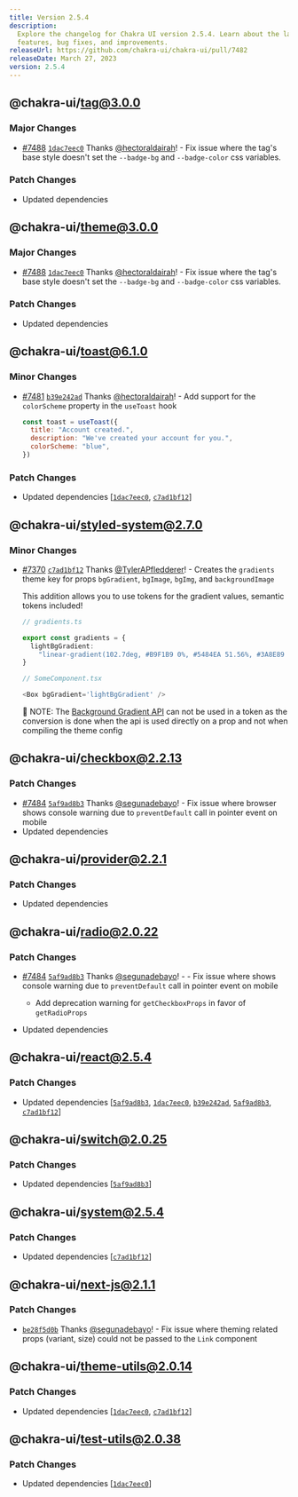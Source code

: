 ```yaml
---
title: Version 2.5.4
description:
  Explore the changelog for Chakra UI version 2.5.4. Learn about the latest
  features, bug fixes, and improvements.
releaseUrl: https://github.com/chakra-ui/chakra-ui/pull/7482
releaseDate: March 27, 2023
version: 2.5.4
---
```


## @chakra-ui/tag@3.0.0

### Major Changes

- [#7488](https://github.com/chakra-ui/chakra-ui/pull/7488)
  [`1dac7eec0`](https://github.com/chakra-ui/chakra-ui/commit/1dac7eec081e1d3ac3aa5583f5b22094a6a3f5c0)
  Thanks [@hectoraldairah](https://github.com/hectoraldairah)! - Fix issue where
  the tag's base style doesn't set the `--badge-bg` and `--badge-color` css
  variables.

### Patch Changes

- Updated dependencies

## @chakra-ui/theme@3.0.0

### Major Changes

- [#7488](https://github.com/chakra-ui/chakra-ui/pull/7488)
  [`1dac7eec0`](https://github.com/chakra-ui/chakra-ui/commit/1dac7eec081e1d3ac3aa5583f5b22094a6a3f5c0)
  Thanks [@hectoraldairah](https://github.com/hectoraldairah)! - Fix issue where
  the tag's base style doesn't set the `--badge-bg` and `--badge-color` css
  variables.

### Patch Changes

- Updated dependencies

## @chakra-ui/toast@6.1.0

### Minor Changes

- [#7481](https://github.com/chakra-ui/chakra-ui/pull/7481)
  [`b39e242ad`](https://github.com/chakra-ui/chakra-ui/commit/b39e242adc60798a8ce40c34805cb19d80d05524)
  Thanks [@hectoraldairah](https://github.com/hectoraldairah)! - Add support for
  the `colorScheme` property in the `useToast` hook

  ```jsx live=false
  const toast = useToast({
    title: "Account created.",
    description: "We've created your account for you.",
    colorScheme: "blue",
  })
  ```

### Patch Changes

- Updated dependencies
  \[[`1dac7eec0`](https://github.com/chakra-ui/chakra-ui/commit/1dac7eec081e1d3ac3aa5583f5b22094a6a3f5c0),
  [`c7ad1bf12`](https://github.com/chakra-ui/chakra-ui/commit/c7ad1bf1211ad704420eccf39a3de548b784f964)]

## @chakra-ui/styled-system@2.7.0

### Minor Changes

- [#7370](https://github.com/chakra-ui/chakra-ui/pull/7370)
  [`c7ad1bf12`](https://github.com/chakra-ui/chakra-ui/commit/c7ad1bf1211ad704420eccf39a3de548b784f964)
  Thanks [@TylerAPfledderer](https://github.com/TylerAPfledderer)! - Creates the
  `gradients` theme key for props `bgGradient`, `bgImage`, `bgImg`, and
  `backgroundImage`

  This addition allows you to use tokens for the gradient values, semantic
  tokens included!

  ```ts
  // gradients.ts

  export const gradients = {
    lightBgGradient:
      "linear-gradient(102.7deg, #B9F1B9 0%, #5484EA 51.56%, #3A8E89 100%)",
  }

  // SomeComponent.tsx

  <Box bgGradient='lightBgGradient' />
  ```

  🚨 NOTE: The
  [Background Gradient API](https://chakra-ui.com/docs/styled-system/gradient#background-gradient-api)
  can not be used in a token as the conversion is done when the api is used
  directly on a prop and not when compiling the theme config

## @chakra-ui/checkbox@2.2.13

### Patch Changes

- [#7484](https://github.com/chakra-ui/chakra-ui/pull/7484)
  [`5af9ad8b3`](https://github.com/chakra-ui/chakra-ui/commit/5af9ad8b3dd69bc22bda37358cc7a68b67e29a01)
  Thanks [@segunadebayo](https://github.com/segunadebayo)! - Fix issue where
  browser shows console warning due to `preventDefault` call in pointer event on
  mobile
- Updated dependencies

## @chakra-ui/provider@2.2.1

### Patch Changes

- Updated dependencies

## @chakra-ui/radio@2.0.22

### Patch Changes

- [#7484](https://github.com/chakra-ui/chakra-ui/pull/7484)
  [`5af9ad8b3`](https://github.com/chakra-ui/chakra-ui/commit/5af9ad8b3dd69bc22bda37358cc7a68b67e29a01)
  Thanks [@segunadebayo](https://github.com/segunadebayo)! - - Fix issue where
  shows console warning due to `preventDefault` call in pointer event on mobile

  - Add deprecation warning for `getCheckboxProps` in favor of `getRadioProps`

- Updated dependencies

## @chakra-ui/react@2.5.4

### Patch Changes

- Updated dependencies
  \[[`5af9ad8b3`](https://github.com/chakra-ui/chakra-ui/commit/5af9ad8b3dd69bc22bda37358cc7a68b67e29a01),
  [`1dac7eec0`](https://github.com/chakra-ui/chakra-ui/commit/1dac7eec081e1d3ac3aa5583f5b22094a6a3f5c0),
  [`b39e242ad`](https://github.com/chakra-ui/chakra-ui/commit/b39e242adc60798a8ce40c34805cb19d80d05524),
  [`5af9ad8b3`](https://github.com/chakra-ui/chakra-ui/commit/5af9ad8b3dd69bc22bda37358cc7a68b67e29a01),
  [`c7ad1bf12`](https://github.com/chakra-ui/chakra-ui/commit/c7ad1bf1211ad704420eccf39a3de548b784f964)]

## @chakra-ui/switch@2.0.25

### Patch Changes

- Updated dependencies
  \[[`5af9ad8b3`](https://github.com/chakra-ui/chakra-ui/commit/5af9ad8b3dd69bc22bda37358cc7a68b67e29a01)]

## @chakra-ui/system@2.5.4

### Patch Changes

- Updated dependencies
  \[[`c7ad1bf12`](https://github.com/chakra-ui/chakra-ui/commit/c7ad1bf1211ad704420eccf39a3de548b784f964)]

## @chakra-ui/next-js@2.1.1

### Patch Changes

- [`be28f5d0b`](https://github.com/chakra-ui/chakra-ui/commit/be28f5d0ba3a14d9a6b6bd9e059b922d25cdb260)
  Thanks [@segunadebayo](https://github.com/segunadebayo)! - Fix issue where
  theming related props (variant, size) could not be passed to the `Link`
  component

## @chakra-ui/theme-utils@2.0.14

### Patch Changes

- Updated dependencies
  \[[`1dac7eec0`](https://github.com/chakra-ui/chakra-ui/commit/1dac7eec081e1d3ac3aa5583f5b22094a6a3f5c0),
  [`c7ad1bf12`](https://github.com/chakra-ui/chakra-ui/commit/c7ad1bf1211ad704420eccf39a3de548b784f964)]

## @chakra-ui/test-utils@2.0.38

### Patch Changes

- Updated dependencies
  \[[`1dac7eec0`](https://github.com/chakra-ui/chakra-ui/commit/1dac7eec081e1d3ac3aa5583f5b22094a6a3f5c0)]
